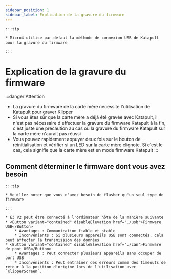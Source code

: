 ```yaml
---
sidebar_position: 1
sidebar_label: Explication de la gravure du firmware
---
```






    :::tip

    * Micro4 utilise par défaut la méthode de connexion USB de Katapult pour la gravure du firmware

    :::

# Explication de la gravure du firmware

:::danger Attention
* La gravure du firmware de la carte mère nécessite l'utilisation de Katapult pour graver Klipper
* Si vous êtes sûr que la carte mère a déjà été gravée avec Katapult, il n'est pas nécessaire d'effectuer la gravure du firmware Katapult à la fin, c'est juste une précaution au cas où la gravure du firmware Katapult sur la carte mère n'aurait pas réussi
* Vous pouvez rapidement appuyer deux fois sur le bouton de réinitialisation et vérifier si un LED sur la carte mère clignote. Si c'est le cas, cela signifie que la carte mère est en mode firmware Katapult
:::

## Comment déterminer le firmware dont vous avez besoin

    :::tip

    * Veuillez noter que vous n'avez besoin de flasher qu'un seul type de firmware

    :::
    
    * E3 V2 peut être connecté à l'ordinateur hôte de la manière suivante
    * <Button variant="contained" disableElevation href="./usb">Firmware USB</Button>
        * Avantages : Communication fiable et stable
        * Inconvénients : Si plusieurs appareils USB sont connectés, cela peut affecter la transmission des données
    * <Button variant="contained" disableElevation href="./can">Firmware de pont USB</Button>
        * Avantages : Peut connecter plusieurs appareils sans occuper de port USB
        * Inconvénients : Peut entraîner des erreurs comme des timeouts de retour à la position d'origine lors de l'utilisation avec `KlipperScreen`.

